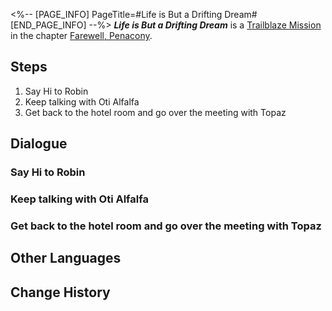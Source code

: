 <%-- [PAGE_INFO]
PageTitle=#Life is But a Drifting Dream#
[END_PAGE_INFO] --%>
{{Stub|Dialogue.}}
{{Mission Infobox
|id            = 1034105
|title         = 
|image         = <!--Mission Life is But a Drifting Dream.png-->
|type          = Trailblaze
|event_name    = 
|chapter       = Farewell, Penacony
|requirements  = [[Trailblaze Mission]] ''[[Rivers Run Without Return]]'' completed
|summary       = As the IPC's representatives and the Family begin the second half of the negotiations, Jade delivers an unexpected injection of "venom" to stop Old Oti's plan of going public.<br />In Jade's plans, the Express plays the role of "sweet dew": Upon obtaining 30% of Penacony Conglomerate's stock, the IPC transfers 5% to the Express, and covertly makes the Express Crew bear the responsibility of being the Planet of Festivities's brand ambassadors, thus achieving multiple ends at once.
|characters    = Trailblazer
|startLocation = [[<!--starting world-->]] - [[<!--starting area-->]]
|world         = <!--starting world-->
|area          = <!--starting area-->
|prev          = Rivers Run Without Return
|next          = Soldier's Pay
|rewards       = Trailblaze EXP*100; Stellar Jade*10; Traveler's Guide*2; Refined Aether*2; Clock Credits*50; Credit*20,000
}}
'''''Life is But a Drifting Dream''''' is a [[Trailblaze Mission]] in the chapter [[Farewell, Penacony]].

==Steps==
# Say Hi to Robin
# Keep talking with Oti Alfalfa
# Get back to the hotel room and go over the meeting with Topaz

<!--
==Gameplay Notes==

--><!--
==Trial Character==

-->
==Dialogue==
{{Stub Dialogue}}
{{Dialogue Start}}
:{{tx}}
{{Dialogue End}}

===Say Hi to Robin===
{{Mission Description|type=trailblaze|location=<!--to be added-->|update|The meeting with Oti Alfalfa surprised Topaz and Jade. They didn't expect him to be preparing for the public listing of Penacony Conglomerate.<br />They have to go straight for Old Oti's sore spots during the second half of negotiations to guarantee the IPC's entry into Penacony goes off without a hitch.<br />Jade discovers Robin has also boarded the Radiant Feldspar, and plans to go up and greet this cosmic superstar.}}
{{Dialogue Start}}
:{{tx}}
{{Dialogue End}}

===Keep talking with Oti Alfalfa===
{{Mission Description|type=trailblaze|location=<!--to be added-->|update|The meeting with Oti Alfalfa surprised Topaz and Jade. They didn't expect him to be preparing for the public listing of Penacony Conglomerate.<br />They have to go straight for Old Oti's sore spots during the second half of negotiations to guarantee the IPC's entry into Penacony goes off without a hitch.<br />The second half of the meeting is about to begin. Jade is ready to hold nothing back as she launches her counterattack.}}
{{Dialogue Start}}
:{{tx}}
{{Dialogue End}}

===Get back to the hotel room and go over the meeting with Topaz===
{{Mission Description|type=trailblaze|location=<!--to be added-->|update|With a little carrot and a little stick, Old Oti has to submit to Jade's conditions.<br />Jade already knew the secrets of Penacony, and the introduction of the Astral Express into the negotiations is an extra insurance for the outcome.<br />Now that the major issues have been discussed, Jade and Topaz have their own ideas about how to best enjoy their time aboard the Radiant Feldspar.}}
{{Dialogue Start}}
:{{tx}}
{{Dialogue End}}

==Other Languages==
{{Other Languages
|en   = Life is But a Drifting Dream
|zhs  = 浮生若梦
|zht  = 浮生若夢
|ja   = 浮生若夢
|ko   = 우리집의 낙원
|es   = La vida es sueño
|fr   = La vie est comme un rêve
|ru   = Жизнь проплывает будто сон
|th   = ชีวิตล่องลอยดุจฝัน
|vi   = Phù Du Như Mộng
|de   = Das Leben fliegt vorüber wie ein Traum
|id   = Hidup Bagaikan Mimpi
|pt   = A Vida é um Sonho Flutuante
}}

==Change History==
{{Change History|2.3}}
